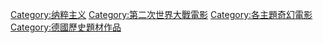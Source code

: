 [[Category:纳粹主义|Category:纳粹主义]]
[[Category:第二次世界大戰電影|Category:第二次世界大戰電影]]
[[Category:各主題奇幻電影|Category:各主題奇幻電影]]
[[Category:德國歷史題材作品|Category:德國歷史題材作品]]